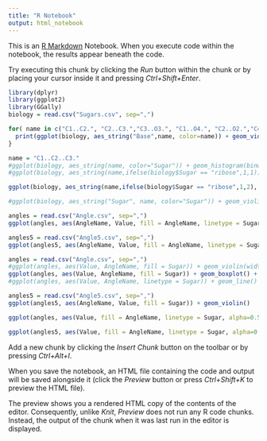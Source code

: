 ```yaml
---
title: "R Notebook"
output: html_notebook
---
```


This is an [R Markdown](http://rmarkdown.rstudio.com) Notebook. When you execute code within the notebook, the results appear beneath the code. 

Try executing this chunk by clicking the *Run* button within the chunk or by placing your cursor inside it and pressing *Ctrl+Shift+Enter*. 

```r
library(dplyr)
library(ggplot2)
library(GGally)
biology = read.csv("Sugars.csv", sep=",")

for( name in c("C1..C2.", "C2..C3.","C3..O3.", "C1..O4.", "C2..O2.","C4..C5.", "C4..O4.","C5..O5.","C1..C2..C3.", "C1..C2..O2.", "C1..O4..C4.", "C2..C1..O4.", "C2..C3..C4.", "C2..C3..O3.", "C3..C2..O2.", "C3..C2..O2.", "C3..C4.", "C3..C4..C5.", "C3..C4..O4.", "C4..C3..O3.", "C4..C5..O5.", "C5..C4..O4.")){
  print(ggplot(biology, aes_string("Base",name, color=name)) + geom_violin(width = 0.5) )
}
```

```r
name = "C1..C2..C3."
#ggplot(biology, aes_string(name, color="Sugar")) + geom_histogram(binwidth = 1) +xlim(90,120) + coord_polar(theta = "x", direction = 1, )
#ggplot(biology, aes_string(name,ifelse(biology$Sugar == "ribose",1,1))) + geom_line(aes(linetype=Sugar),alpha=0.5, size=1) +xlim(90,130) +ylim(0,2) + coord_polar(theta = "x", direction = -1, start = -pi/2)

ggplot(biology, aes_string(name,ifelse(biology$Sugar == "ribose",1,2), color="Sugar")) + geom_violin(width=0.5) +xlim(90,120) +ylim(0,2)  #+ coord_polar(theta = "x", direction = -1, start = -pi/2)

#ggplot(biology, aes_string("Sugar", name, color="Sugar")) + geom_violin(width=0.5) +ylim(90,130) + coord_polar(theta = "y", direction = -1, start = -pi/2)
```

```r
angles = read.csv("Angle.csv", sep=",")
ggplot(angles, aes(AngleName, Value, fill = AngleName, linetype = Sugar)) + geom_violin(width=2) +ylim(100,120) + coord_polar(theta = "y", direction = -1, start = -pi/2) + theme_minimal() +ylab("Bond angle [°]") + xlab("Angle Notation") + scale_fill_brewer(type="qual", palette=3)
```


```r
angles5 = read.csv("Angle5.csv", sep=",")
ggplot(angles5, aes(AngleName, Value, fill = AngleName, linetype = Sugar)) + geom_violin() +ylim(100,120) + coord_polar(theta = "y", direction = -1, start = -pi/2) + theme_minimal() + scale_fill_brewer(type="qual", palette=3) +ylab("Bond angle [°]") + xlab("Angle Notation")
```


```r
angles = read.csv("Angle.csv", sep=",")
#ggplot(angles, aes(Value, AngleName, fill = Sugar)) + geom_violin(width=1)
ggplot(angles, aes(Value, AngleName, fill = Sugar)) + geom_boxplot() + xlab("Bond angle [°]") +ylab("Angle notation") + scale_fill_manual(values= c("#9ebcda", "#8856a7"))
#ggplot(angles, aes(Value, AngleName, linetype = Sugar)) + geom_line() + coord_polar()
```
```r
angles5 = read.csv("Angle5.csv", sep=",")
ggplot(angles5, aes(AngleName, Value, fill = Sugar)) + geom_violin()
```


```r
ggplot(angles, aes(Value, fill = AngleName, linetype = Sugar, alpha=0.5)) + geom_density() + theme_minimal()  + xlim(100,120)+ coord_polar(theta = "x", direction = -1, start = -pi/2)
```
```r
ggplot(angles5, aes(Value, fill = AngleName, linetype = Sugar, alpha=0.5)) + geom_density() + theme_minimal()  + xlim(100,120)+ coord_polar(theta = "x", direction = -1, start = -pi/2)
```

Add a new chunk by clicking the *Insert Chunk* button on the toolbar or by pressing *Ctrl+Alt+I*.

When you save the notebook, an HTML file containing the code and output will be saved alongside it (click the *Preview* button or press *Ctrl+Shift+K* to preview the HTML file).

The preview shows you a rendered HTML copy of the contents of the editor. Consequently, unlike *Knit*, *Preview* does not run any R code chunks. Instead, the output of the chunk when it was last run in the editor is displayed.

